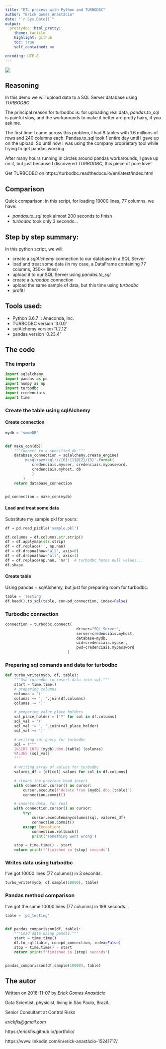 ```yaml
---
title: "ETL process with Python and TURBODBC"
author: "Erick Gomes Anastácio"
date: "`r Sys.Date()`"
output:
  prettydoc::html_pretty:
    theme: tactile
    highlight: github
    toc: true
    self_contained: no

encoding: UTF-8
---
```



![](turbodbc/logo.png)

## Reasoning

In this demo we will upload data to a SQL Server database using *TURBODBC*.

The principal reason for turbodbc is: for uploading real data, *pandas.to_sql* is painful slow, and the workarounds to make it better are pretty hairy, if you ask me. 

The first time I came across this problem, I had 8 tables with 1.6 millions of rows and 240 columns each. Pandas.to_sql took 1 entire day until I gave up on the upload. So until now I was using the company proprietary tool while trying to get pandas working.

After many hours running in circles around pandas workarounds, I gave up on it, but just because I discovered *TURBODBC*, this piece of pure love!



Get TURBODBC on https://turbodbc.readthedocs.io/en/latest/index.html

## Comparison

Quick comparison: in this script, for loading 10000 lines, 77 columns, we have:

- *pandas.to_sql*  took almost 200 seconds to finish
- *turbodbc* took only 3 seconds...

## Step by step summary:

In this python script, we will:

- create a *sqlAlchemy* connection to our database in a SQL Server
- load and treat some data (in my case, a DataFrame containing 77 columns, 350k+ lines)
- upload it to our SQL Server using *pandas.to_sql*
- create a *turbodbc* connection
- upload the same sample of data, but this time using *turbodbc*
- profit!

## Tools used:

- Python 3.6.7 :: Anaconda, Inc.
- TURBODBC version '3.0.0'
- sqlAlchemy version '1.2.12'
- pandas version '0.23.4'


## The code

### The imports

```python
import sqlalchemy
import pandas as pd
import numpy as np
import turbodbc
import credenciais
import time
```

### Create the table using sqlAlchemy

#### Create connection

```python
mydb = 'someDB'


def make_con(db):
    """Connect to a specified db."""
    database_connection = sqlalchemy.create_engine(
        'mssql+pymssql://{0}:{1}@{2}/{3}'.format(
            credenciais.myuser, credenciais.mypassword,
            credenciais.myhost, db
            )
        )
    return database_connection


pd_connection = make_con(mydb)
```

#### Load and treat some data

Substitute my sample.pkl for yours:

```python
df = pd.read_pickle('sample.pkl')

df.columns = df.columns.str.strip()
df = df.applymap(str.strip)
df = df.replace('', np.nan)
df = df.dropna(how='all', axis=0)
df = df.dropna(how='all', axis=1)
df = df.replace(np.nan, 'NA')  # turbodbc hates null values...
df.shape
```

#### Create table

Using pandas + sqlAlchemy, but just for preparing room for turbodbc:


```python
table = 'testing'
df.head().to_sql(table, con=pd_connection, index=False)
```

### Turbodbc connection

```python
connection = turbodbc.connect(
                                driver="SQL Server",
                                server=credenciais.myhost,
                                database=mydb,
                                uid=credenciais.myuser,
                                pwd=credenciais.mypassword
                            )
```

### Preparing sql comands and data for turbodbc

```python
def turbo_write(mydb, df, table):
    """Use turbodbc to insert data into sql."""
    start = time.time()
    # preparing columns
    colunas = '('
    colunas += ', '.join(df.columns)
    colunas += ')'

    # preparing value place holders
    val_place_holder = ['?' for col in df.columns]
    sql_val = '('
    sql_val += ', '.join(val_place_holder)
    sql_val += ')'

    # writing sql query for turbodbc
    sql = f"""
    INSERT INTO {mydb}.dbo.{table} {colunas}
    VALUES {sql_val}
    """

    # writing array of values for turbodbc
    valores_df = [df[col].values for col in df.columns]

    # cleans the previous head insert
    with connection.cursor() as cursor:
        cursor.execute(f"delete from {mydb}.dbo.{table}")
        connection.commit()

    # inserts data, for real
    with connection.cursor() as cursor:
        try:
            cursor.executemanycolumns(sql, valores_df)
            connection.commit()
        except Exception:
            connection.rollback()
            print('something went wrong')

    stop = time.time() - start
    return print(f'finished in {stop} seconds')

```

### Writes data using turbodbc

I've got 10000 lines (77 columns) in 3 seconds:

```python
turbo_write(mydb, df.sample(10000), table)
```

### Pandas method comparison

I've got the same 10000 lines (77 columns) in 198 seconds...


```python
table = 'pd_testing'


def pandas_comparisson(df, table):
    """Load data using pandas."""
    start = time.time()
    df.to_sql(table, con=pd_connection, index=False)
    stop = time.time() - start
    return print(f'finished in {stop} seconds')


pandas_comparisson(df.sample(10000), table)
```

## The autor

Written on 2018-11-07 by *Erick Gomes Anastácio*

Data Scientist, physicist, living in São Paulo, Brazil.

Senior Consultant at Control Risks

*erickfis@gmail.com*

https://erickfis.github.io/portfolio/

https://www.linkedin.com/in/erick-anastácio-15241717/
